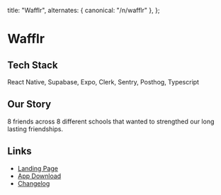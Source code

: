 
  title: "Wafflr",
  alternates: { canonical: "/n/wafflr" },
};

# Wafflr

<AnimatedName />

## Tech Stack

React Native, Supabase, Expo, Clerk, Sentry, Posthog, Typescript

## Our Story

8 friends across 8 different schools that wanted to strengthed our long lasting friendships.

## Links

- [Landing Page](https://wafflr.app/)
- [App Download](https://apps.apple.com/us/app/wafflr/id6740445093)
- [Changelog](https://changelog.wafflr.app/)
